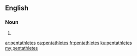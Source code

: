 ==English==

===Noun===
{{head|en|plural}}

# {{plural of|pentathlete|lang=en}}

[[ar:pentathletes]]
[[ca:pentathletes]]
[[fr:pentathletes]]
[[ku:pentathletes]]
[[my:pentathletes]]